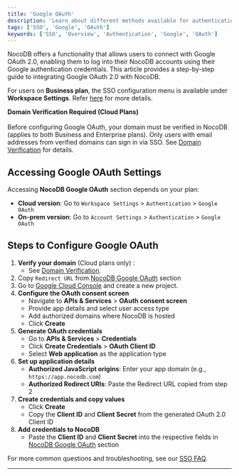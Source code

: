 ```yaml
---
title: 'Google OAuth'
description: 'Learn about different methods available for authentication with NocoDB.'
tags: ['SSO', 'Google', 'OAuth']
keywords: ['SSO', 'Overview', 'Authentication', 'Google', 'OAuth']
---
```


NocoDB offers a functionality that allows users to connect with Google OAuth 2.0, enabling them to log into their NocoDB accounts using their Google authentication credentials. This article provides a step-by-step guide to integrating Google OAuth 2.0 with NocoDB.

<Callout type="info">For users on **Business plan**, the SSO configuration menu is available under **Workspace Settings**.
    Refer [here](/docs/product-docs/account-settings/authentication#business-plan) for more details.</Callout>

<Callout type="warning"> **Domain Verification Required (Cloud Plans)**\
\
Before configuring Google OAuth, your domain must be verified in NocoDB (applies to both Business and Enterprise plans).
Only users with email addresses from verified domains can sign in via SSO.
See [Domain Verification](/docs/product-docs/account-settings/authentication#domain-verification-required-for-cloud-plans) for details. </Callout>


## Accessing Google OAuth Settings
Accessing **NocoDB Google OAuth** section depends on your plan:
- **Cloud version**: Go to `Workspace Settings` > `Authentication` > `Google OAuth`
- **On-prem version**: Go to `Account Settings` > `Authentication` > `Google OAuth`


## Steps to Configure Google OAuth
1. **Verify your domain** (Cloud plans only) :
    - See [Domain Verification](/docs/product-docs/account-settings/authentication#domain-verification).
2. Copy `Redirect URL` from [NocoDB Google OAuth](#accessing-google-oauth-settings) section
3. Go to [Google Cloud Console](https://console.cloud.google.com/) and create a new project.
4. **Configure the OAuth consent screen**
    * Navigate to **APIs & Services** > **OAuth consent screen**
    * Provide app details and select user access type
    * Add authorized domains where NocoDB is hosted
    * Click **Create**
5. **Generate OAuth credentials**
   - Go to **APIs & Services** > **Credentials**
   - Click **Create Credentials** > **OAuth Client ID**
   - Select **Web application** as the application type
6. **Set up application details**
    * **Authorized JavaScript origins**: Enter your app domain (e.g., `https://app.nocodb.com`)
    * **Authorized Redirect URIs**: Paste the Redirect URL copied from step 2
7. **Create credentials and copy values**
    * Click **Create**
    * Copy the **Client ID** and **Client Secret** from the generated OAuth 2.0 Client ID
8. **Add credentials to NocoDB**
    - Paste the **Client ID** and **Client Secret** into the respective fields in [NocoDB Google OAuth](#accessing-google-oauth-settings) section

<Callout type="info">For more common questions and troubleshooting, see our [SSO FAQ](/docs/product-docs/account-settings/authentication/FAQs).</Callout>

---
